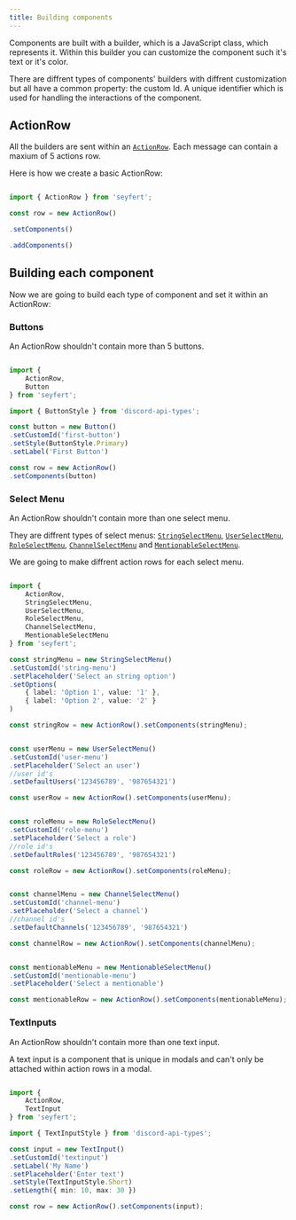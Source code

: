 ```yaml
---
title: Building components
---
```



Components are built with a builder, which is a JavaScript class, which represents it. Within this builder you can customize the component such it's text or it's color.

There are diffrent types of components' builders with diffrent customization but all have a common property: the custom Id. A unique identifier which is used for handling the interactions of the component.

## ActionRow

All the builders are sent within an [`ActionRow`](/api/classes/actionrow). Each message can contain a maxium of 5 actions row.

Here is how we create a basic ActionRow:

```ts {"Set all the components within this ActionRow": 4-5} {"Add components to the ActionRow": 6-7} showLineNumbers copy

import { ActionRow } from 'seyfert';

const row = new ActionRow()

.setComponents()

.addComponents()

```

## Building each component

Now we are going to build each type of component and set it within an ActionRow:

<Tabs>
<TabItem label="button.ts">

### Buttons

An ActionRow shouldn't contain more than 5 buttons.

```ts showLineNumbers copy

import {
    ActionRow,
    Button
} from 'seyfert';

import { ButtonStyle } from 'discord-api-types';

const button = new Button()
.setCustomId('first-button')
.setStyle(ButtonStyle.Primary)
.setLabel('First Button')

const row = new ActionRow()
.setComponents(button)

```
</TabItem>
<TabItem label="menu.ts">

### Select Menu

An ActionRow shouldn't contain more than one select menu.

They are diffrent types of select menus: [`StringSelectMenu`](/api/classes/stringselectmenu), [`UserSelectMenu`](/api/classes/userselectmenu), [`RoleSelectMenu`](/api/classes/roleselectmenu), [`ChannelSelectMenu`](/api/classes/channelselectmenu) and [`MentionableSelectMenu`](/api/classes/mentionableselectmenu). 

We are going to make diffrent action rows for each select menu. 


```ts {"String select menu": 9-18} {"User select menu": 20-27} {"Role select menu": 29-36} {"Channel select menu": 38-45} {"Mentionable select menu": 47-52} showLineNumbers copy

import {
    ActionRow,
    StringSelectMenu,
    UserSelectMenu,
    RoleSelectMenu,
    ChannelSelectMenu,
    MentionableSelectMenu
} from 'seyfert';

const stringMenu = new StringSelectMenu()
.setCustomId('string-menu')
.setPlaceholder('Select an string option')
.setOptions(
    { label: 'Option 1', value: '1' },
    { label: 'Option 2', value: '2' }
)

const stringRow = new ActionRow().setComponents(stringMenu);


const userMenu = new UserSelectMenu()
.setCustomId('user-menu')
.setPlaceholder('Select an user')
//user id's
.setDefaultUsers('123456789', '987654321')

const userRow = new ActionRow().setComponents(userMenu);


const roleMenu = new RoleSelectMenu()
.setCustomId('role-menu')
.setPlaceholder('Select a role')
//role id's
.setDefaultRoles('123456789', '987654321')

const roleRow = new ActionRow().setComponents(roleMenu);


const channelMenu = new ChannelSelectMenu()
.setCustomId('channel-menu')
.setPlaceholder('Select a channel')
//channel id's
.setDefaultChannels('123456789', '987654321')

const channelRow = new ActionRow().setComponents(channelMenu);


const mentionableMenu = new MentionableSelectMenu()
.setCustomId('mentionable-menu')
.setPlaceholder('Select a mentionable')

const mentionableRow = new ActionRow().setComponents(mentionableMenu);

```

</TabItem>

<TabItem label="input.ts">

### TextInputs

An ActionRow shouldn't contain more than one text input.

A text input is a component that is unique in modals and can't only be attached within action rows in a modal.

```ts showLineNumbers copy

import {
    ActionRow,
    TextInput
} from 'seyfert';

import { TextInputStyle } from 'discord-api-types';

const input = new TextInput()
.setCustomId('textinput')
.setLabel('My Name')
.setPlaceholder('Enter text')
.setStyle(TextInputStyle.Short)
.setLength({ min: 10, max: 30 })

const row = new ActionRow().setComponents(input);

```
</TabItem>
</Tabs>